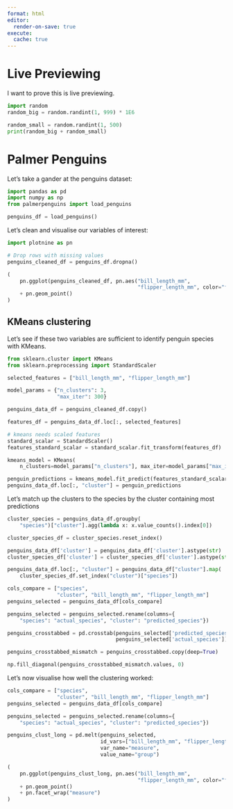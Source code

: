 ```yaml
---
format: html
editor:
  render-on-save: true
execute:
  cache: true
---
```


# Live Previewing

I want to prove this is live previewing. 

```python
import random
random_big = random.randint(1, 999) * 1E6

random_small = random.randint(1, 500)
print(random_big + random_small)
```


# Palmer Penguins

Let's take a gander at the penguins dataset:

```python
import pandas as pd
import numpy as np
from palmerpenguins import load_penguins

penguins_df = load_penguins()

```

Let's clean and visualise our variables of interest:

```python
import plotnine as pn

# Drop rows with missing values
penguins_cleaned_df = penguins_df.dropna()

(
    pn.ggplot(penguins_cleaned_df, pn.aes("bill_length_mm",
                                          "flipper_length_mm", color="factor(species)"))
    + pn.geom_point()
)
```

## KMeans clustering

Let's see if these two variables are sufficient to identify penguin species with KMeans.

```python
from sklearn.cluster import KMeans
from sklearn.preprocessing import StandardScaler

selected_features = ["bill_length_mm", "flipper_length_mm"]

model_params = {"n_clusters": 3,
                "max_iter": 300}

penguins_data_df = penguins_cleaned_df.copy()

features_df = penguins_data_df.loc[:, selected_features]

# kmeans needs scaled features
standard_scalar = StandardScaler()
features_standard_scalar = standard_scalar.fit_transform(features_df)

kmeans_model = KMeans(
    n_clusters=model_params["n_clusters"], max_iter=model_params["max_iter"])

penguin_predictions = kmeans_model.fit_predict(features_standard_scalar)
penguins_data_df.loc[:, "cluster"] = penguin_predictions
```

Let's match up the clusters to the species by the cluster containing most predictions

```python
cluster_species = penguins_data_df.groupby(
    "species")["cluster"].agg(lambda x: x.value_counts().index[0])

cluster_species_df = cluster_species.reset_index()

penguins_data_df['cluster'] = penguins_data_df['cluster'].astype(str)
cluster_species_df['cluster'] = cluster_species_df['cluster'].astype(str)

penguins_data_df.loc[:, "cluster"] = penguins_data_df["cluster"].map(
    cluster_species_df.set_index("cluster")["species"])

cols_compare = ["species",
                "cluster", "bill_length_mm", "flipper_length_mm"]
penguins_selected = penguins_data_df[cols_compare]

penguins_selected = penguins_selected.rename(columns={
    "species": "actual_species", "cluster": "predicted_species"})

penguins_crosstabbed = pd.crosstab(penguins_selected['predicted_species'],
                                   penguins_selected['actual_species'])

penguins_crosstabbed_mismatch = penguins_crosstabbed.copy(deep=True)

np.fill_diagonal(penguins_crosstabbed_mismatch.values, 0)
```

Let's now visualise how well the clustering worked:

```python
cols_compare = ["species",
                "cluster", "bill_length_mm", "flipper_length_mm"]
penguins_selected = penguins_data_df[cols_compare]

penguins_selected = penguins_selected.rename(columns={
    "species": "actual_species", "cluster": "predicted_species"})

penguins_clust_long = pd.melt(penguins_selected,
                              id_vars=["bill_length_mm", "flipper_length_mm"],
                              var_name="measure",
                              value_name="group")

(
    pn.ggplot(penguins_clust_long, pn.aes("bill_length_mm",
                                          "flipper_length_mm", color="factor(group)"))
    + pn.geom_point()
    + pn.facet_wrap("measure")
)
```

